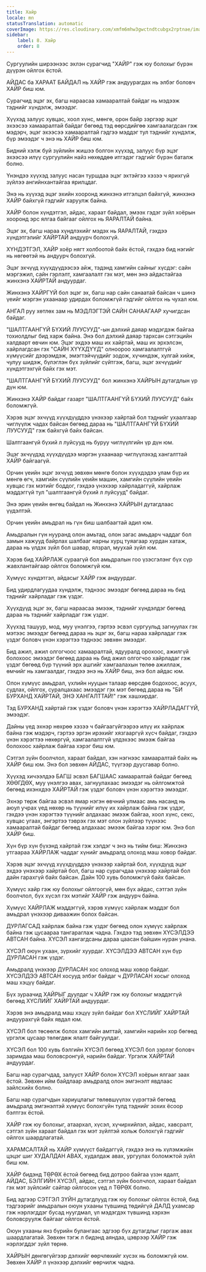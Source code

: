 ```yaml
---
title: Хайр
locale: mn
statusTranslation: automatic
coverImage: https://res.cloudinary.com/xmfm6mhw3gwctndtcubgx2rptnae/image/upload/v1740337243/small_cover_educacion_fundamental_a051170f1c.webp
sidebar:
    label: 8. Хайр
    order: 8
---
```

Сургуулийн ширээнээс эхлэн сурагчид "ХАЙР" гэж юу болохыг бүрэн дүүрэн ойлгох ёстой.

АЙДАС ба ХАРААТ БАЙДАЛ нь ХАЙР гэж андуурагдах нь элбэг боловч ХАЙР биш юм.

Сурагчид эцэг эх, багш нараасаа хамааралтай байдаг нь мэдээж тэднийг хүндэлж, эмээдэг.

Хүүхэд залуус хувцас, хоол хүнс, мөнгө, орон байр зэргээр эцэг эхээсээ хамааралтай байдаг бөгөөд тэд өөрсдийгөө хамгаалагдсан гэж мэдэрч, эцэг эхээсээ хамааралтай гэдгээ мэддэг тул тэднийг хүндэлж, бүр эмээдэг ч энэ нь ХАЙР биш юм.

Бидний хэлж буй зүйлийн жишээ болгон хүүхэд, залуус бүр эцэг эхээсээ илүү сургуулийн найз нөхөддөө итгэдэг гэдгийг бүрэн баталж болно.

Үнэндээ хүүхэд залуус насан туршдаа эцэг эхтэйгээ хэзээ ч ярихгүй зүйлээ ангийнхантайгаа ярилцдаг.

Энэ нь хүүхэд эцэг эхийн хооронд жинхэнэ итгэлцэл байхгүй, жинхэнэ ХАЙР байхгүй гэдгийг харуулж байна.

ХАЙР болон хүндэтгэл, айдас, хараат байдал, эмээх гэдэг зүйл хоёрын хооронд эрс ялгаа байгааг ойлгох нь ЯАРАЛТАЙ байна.

Эцэг эх, багш нараа хүндлэхийг мэдэх нь ЯАРАЛТАЙ, гэхдээ хүндэтгэлийг ХАЙРТАЙ андуурч болохгүй.

ХҮНДЭТГЭЛ, ХАЙР хоёр нягт холбоотой байх ёстой, гэхдээ бид нэгийг нь нөгөөтэй нь андуурч болохгүй.

Эцэг эхчүүд хүүхдүүдээсээ айж, тэдэнд хамгийн сайныг хүсдэг: сайн мэргэжил, сайн гэрлэлт, хамгаалалт гэх мэт, мөн энэ айдастайгаа жинхэнэ ХАЙРТАЙ андуурдаг.

Жинхэнэ ХАЙРГҮЙ бол эцэг эх, багш нар сайн санаатай байсан ч шинэ үеийг мэргэн ухаанаар удирдах боломжгүй гэдгийг ойлгох нь чухал юм.

АНГАЛ руу хөтлөх зам нь МЭДЛЭГТЭЙ САЙН САНААГААР хучигдсан байдаг.

"ШАЛТГААНГҮЙ БҮХИЙ ЛУУСУУД"-ын дэлхий даяар мэдэгдэж байгаа тохиолдлыг бид харж байна. Энэ бол дэлхий даяар тархсан сэтгэцийн халдварт өвчин юм. Эцэг эхдээ маш их хайртай, маш их эрхэлсэн, хайрлагдсан гэх "САЙН ХҮҮХДҮҮД" олноороо хамгаалалтгүй хүмүүсийг дээрэмдэж, эмэгтэйчүүдийг зодож, хүчиндэж, хулгай хийж, чулуу шидэж, бүлэглэн бүх зүйлийг сүйтгэж, багш, эцэг эхчүүдийг хүндэтгэхгүй байх гэх мэт.

"ШАЛТГААНГҮЙ БҮХИЙ ЛУУСУУД" бол жинхэнэ ХАЙРЫН дутагдлын үр дүн юм.

Жинхэнэ ХАЙР байдаг газарт "ШАЛТГААНГҮЙ БҮХИЙ ЛУУСУУД" байх боломжгүй.

Хэрэв эцэг эхчүүд хүүхдүүддээ үнэхээр хайртай бол тэднийг ухаалгаар чиглүүлж чадах байсан бөгөөд дараа нь "ШАЛТГААНГҮЙ БҮХИЙ ЛУУСУУД" гэж байхгүй байх байсан.

Шалтгаангүй бүхий л луйсууд нь буруу чиглүүлгийн үр дүн юм.

Эцэг эхчүүдэд хүүхдүүдээ мэргэн ухаанаар чиглүүлэхэд хангалттай ХАЙР байгаагүй.

Орчин үеийн эцэг эхчүүд зөвхөн мөнгө болон хүүхдэдээ улам бүр их мөнгө өгч, хамгийн сүүлийн үеийн машин, хамгийн сүүлийн үеийн хувцас гэх мэтийг боддог, гэхдээ үнэхээр хайрладаггүй, хайрлаж мэддэггүй тул "шалтгаангүй бүхий л луйсууд" байдаг.

Энэ эрин үеийн өнгөц байдал нь Жинхэнэ ХАЙРЫН дутагдлаас үүдэлтэй.

Орчин үеийн амьдрал нь гүн биш шалбаагтай адил юм.

Амьдралын гүн нууранд олон амьтад, олон загас амьдарч чаддаг бол замын хажууд байрлах шалбааг нарны хурц туяагаар хурдан хатаж, дараа нь үлдэх зүйл бол шавар, ялзрал, муухай зүйл юм.

Хэрэв бид ХАЙРЛАЖ сураагүй бол амьдралын гоо үзэсгэлэнг бүх сүр жавхлантайгаар ойлгох боломжгүй юм.

Хүмүүс хүндэтгэл, айдасыг ХАЙР гэж андуурдаг.

Бид удирдлагуудаа хүндэлж, тэднээс эмээдэг бөгөөд дараа нь бид тэднийг хайрладаг гэж үздэг.

Хүүхдүүд эцэг эх, багш нараасаа эмээж, тэднийг хүндэлдэг бөгөөд дараа нь тэднийг хайрладаг гэж үздэг.

Хүүхэд ташуур, мод, муу үнэлгээ, гэртээ эсвэл сургуульд загнуулах гэх мэтээс эмээдэг бөгөөд дараа нь эцэг эх, багш нараа хайрладаг гэж үздэг боловч үнэн хэрэгтээ тэднээс зөвхөн эмээдэг.

Бид ажил, ажил олгогчоос хамааралтай, ядууралд орохоос, ажилгүй болохоос эмээдэг бөгөөд дараа нь бид ажил олгогчоо хайрладаг гэж үздэг бөгөөд бүр түүний эрх ашгийг хамгаалахын төлөө ажиллаж, өмчийг нь хамгаалдаг, гэхдээ энэ нь ХАЙР биш, энэ бол айдас юм.

Олон хүмүүс амьдрал, үхлийн нууцын талаар өөрсдөө бодохоос, асуух, судлах, ойлгох, суралцахаас эмээдэг гэх мэт бөгөөд дараа нь "БИ БУРХАНД ХАЙРТАЙ, ЭНЭ ХАНГАЛТТАЙ!" гэж хашхирдаг.

Тэд БУРХАНД хайртай гэж үздэг боловч үнэн хэрэгтээ ХАЙРЛАДАГГҮЙ, эмээдэг.

Дайны үед эхнэр нөхрөө хэзээ ч байгаагүйгээрээ илүү их хайрлаж байна гэж мэдэрч, гэртээ эргэн ирэхийг хязгааргүй хүсч байдаг, гэхдээ үнэн хэрэгтээ нөхөргүй, хамгаалалтгүй үлдэхээс эмээж байгаа болохоос хайрлаж байгаа хэрэг биш юм.

Сэтгэл зүйн боолчлол, хараат байдал, хэн нэгнээс хамааралтай байх нь ХАЙР биш юм. Энэ бол зөвхөн АЙДАС, түүгээр дуусгавар болно.

Хүүхэд хичээлдээ БАГШ эсвэл БАГШААС хамааралтай байдаг бөгөөд ХӨӨГДӨХ, муу үнэлгээ авах, загнуулахаас эмээдэг нь ойлгомжтой бөгөөд ихэнхдээ ХАЙРТАЙ гэж үздэг боловч үнэн хэрэгтээ эмээдэг.

Эхнэр төрж байгаа эсвэл ямар нэгэн өвчний улмаас амь насанд нь аюул учрах үед нөхөр нь түүнийг илүү их хайрлаж байна гэж үздэг, гэхдээ үнэн хэрэгтээ түүнийг алдахаас эмээж байгаа, хоол хүнс, секс, хувцас угаах, энгэртээ тэврэх гэх мэт олон зүйлээр түүнээс хамааралтай байдаг бөгөөд алдахаас эмээж байгаа хэрэг юм. Энэ бол ХАЙР биш.

Хүн бүр хүн бүхэнд хайртай гэж хэлдэг ч энэ нь тийм биш: Жинхэнэ утгаараа ХАЙРЛАЖ чаддаг хүнийг амьдралд олоход маш ховор байдаг.

Хэрэв эцэг эхчүүд хүүхдүүддээ үнэхээр хайртай бол, хүүхдүүд эцэг эхдээ үнэхээр хайртай бол, багш нар сурагчдаа үнэхээр хайртай бол дайн гарахгүй байх байсан. Дайн 100 хувь боломжгүй байх байсан.

Хүмүүс хайр гэж юу болохыг ойлгоогүй, мөн бүх айдас, сэтгэл зүйн боолчлол, бүх хүсэл гэх мэтийг ХАЙР гэж андуурч байна.

Хүмүүс ХАЙРЛАЖ мэддэггүй, хэрэв хүмүүс хайрлаж мэддэг бол амьдрал үнэхээр диваажин болох байсан.

ДУРЛАГСАД хайрлаж байна гэж үздэг бөгөөд олон хүмүүс хайрлаж байна гэж цусаараа тангараглаж чадна. Гэхдээ тэд зөвхөн ХҮСЭЛДЭЭ АВТСАН байна. ХҮСЭЛ хангагдсаны дараа цаасан байшин нуран унана.

ХҮСЭЛ оюун ухаан, зүрхийг хуурдаг. ХҮСЭЛДЭЭ АВТСАН хүн бүр ДУРЛАСАН гэж үздэг.

Амьдралд үнэхээр ДУРЛАСАН хос олоход маш ховор байдаг. ХҮСЭЛДЭЭ АВТСАН хосууд элбэг байдаг ч ДУРЛАСАН хосыг олоход маш хэцүү байдаг.

Бүх зураачид ХАЙРЫГ дуулдаг ч ХАЙР гэж юу болохыг мэддэггүй бөгөөд ХҮСЛИЙГ ХАЙРТАЙ андуурдаг.

Хэрэв энэ амьдралд маш хэцүү зүйл байдаг бол ХҮСЛИЙГ ХАЙРТАЙ андуурахгүй байх явдал юм.

ХҮСЭЛ бол төсөөлж болох хамгийн амттай, хамгийн нарийн хор бөгөөд үргэлж цусаар төлөгдөж ялалт байгуулдаг.

ХҮСЭЛ бол 100 хувь бэлгийн ХҮСЭЛ бөгөөд ХҮСЭЛ бол зэрлэг боловч заримдаа маш боловсронгуй, нарийн байдаг. Үргэлж ХАЙРТАЙ андуурдаг.

Багш нар сурагчдад, залууст ХАЙР болон ХҮСЭЛ хоёрын ялгааг заах ёстой. Зөвхөн ийм байдлаар амьдралд олон эмгэнэлт явдлаас зайлсхийх болно.

Багш нар сурагчдын хариуцлагыг төлөвшүүлэх үүрэгтэй бөгөөд амьдралд эмгэнэлтэй хүмүүс болохгүйн тулд тэднийг зохих ёсоор бэлтгэх ёстой.

ХАЙР гэж юу болохыг, атаархал, хүсэл, хүчирхийлэл, айдас, хавсралт, сэтгэл зүйн хараат байдал гэх мэт зүйлтэй хольж болохгүй гэдгийг ойлгох шаардлагатай.

ХАРАМСАЛТАЙ нь ХАЙР хүмүүст байдаггүй, гэхдээ энэ нь хүлэмжийн цэцэг шиг ХУДАЛДАН АВАХ, худалдаж авах, ургуулах боломжтой зүйл биш юм.

ХАЙР бидэнд ТӨРӨХ ёстой бөгөөд бид дотроо байгаа үзэн ядалт, АЙДАС, БЭЛГИЙН ХҮСЭЛ, айдас, сэтгэл зүйн боолчлол, хараат байдал гэх мэт зүйлсийг сайтар ойлгосон үед л ТӨРӨХ болно.

Бид эдгээр СЭТГЭЛ ЗҮЙН дутагдлууд гэж юу болохыг ойлгох ёстой, бид тэдгээрийг амьдралын оюун ухааны түвшинд төдийгүй ДАЛД ухамсар гэж нэрлэгддэг бусад нуугдмал, үл мэдэгдэх түвшинд хэрхэн боловсруулж байгааг ойлгох ёстой.

Оюун ухааны янз бүрийн булангаас эдгээр бүх дутагдлыг гаргаж авах шаардлагатай. Зөвхөн тэгж л бидэнд аяндаа, цэврээр ХАЙР гэж нэрлэгддэг зүйл төрнө.

ХАЙРЫН дөнгөгүйгээр дэлхийг өөрчлөхийг хүсэх нь боломжгүй юм. Зөвхөн ХАЙР л үнэхээр дэлхийг өөрчилж чадна.

